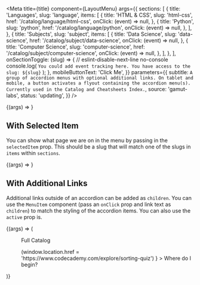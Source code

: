 
<Meta
  title={title}
  component={LayoutMenu}
  args={{
    sections: [
      {
        title: 'Languages',
        slug: 'language',
        items: [
          {
            title: 'HTML & CSS',
            slug: 'html-css',
            href: '/catalog/language/html-css',
            onClick: (event) => null,
          },
          {
            title: 'Python',
            slug: 'python',
            href: '/catalog/language/python',
            onClick: (event) => null,
          },
        ],
      },
      {
        title: 'Subjects',
        slug: 'subject',
        items: [
          {
            title: 'Data Science',
            slug: 'data-science',
            href: '/catalog/subject/data-science',
            onClick: (event) => null,
          },
          {
            title: 'Computer Science',
            slug: 'computer-science',
            href: '/catalog/subject/computer-science',
            onClick: (event) => null,
          },
        ],
      },
    ],
    onSectionToggle: (slug) => {
      // eslint-disable-next-line no-console
      console.log(
        `You could add event tracking here. You have access to the slug: ${slug}`
      );
    },
    mobileButtonText: 'Click Me',
  }}
  parameters={{
    subtitle: `A group of accordion menus with optional additional links. On tablet and mobile, a button activates a flyout containing the accordion menu(s). Currently used in the Catalog and Cheatsheets Index.`,
    source: 'gamut-labs',
    status: 'updating',
  }}
/>

<Canvas>
  <Story name="LayoutMenu">{(args) => <LayoutMenu {...args} />}</Story>
</Canvas>

<PropsTable story="LayoutMenu" />

## With Selected Item

You can show what page we are on in the menu by passing in the `selectedItem` prop. This should be a slug that will match one of the slugs in `items` within `sections`.

<Canvas>
  <Story name="With Selected Item">
    {(args) => <LayoutMenu {...args} selectedItem="python" />}
  </Story>
</Canvas>

## With Additional Links

Additional links outside of an accordion can be added as `children`. You can use the `MenuItem` component (pass an `onClick` prop and link text as `children`) to match the styling of the accordion items. You can also use the `active` prop is.

<Canvas>
  <Story name="With Additional Links">
    {(args) => (
      <LayoutMenu {...args}>
        <Menu variant="navigation" minWidth="max-content" border="none" pb={32}>
          <MenuItem px={4} active>
            Full Catalog
          </MenuItem>
        </Menu>
        <Menu variant="navigation" minWidth="max-content" pb={32} border="none">
          <MenuItem
            px={4}
            onClick={() =>
              (window.location.href =
                'https://www.codecademy.com/explore/sorting-quiz')
            }
          >
            Where do I begin?
          </MenuItem>
        </Menu>
      </LayoutMenu>
    )}
  </Story>
</Canvas>
